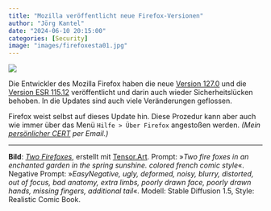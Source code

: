 ```yaml
---
title: "Mozilla veröffentlicht neue Firefox-Versionen"
author: "Jörg Kantel"
date: "2024-06-10 20:15:00"
categories: [Security]
image: "images/firefoxesta01.jpg"
---
```


[![](images/firefoxesta01-b.jpg)](https://www.flickr.com/photos/schockwellenreiter/53782554036/)

Die Entwickler des Mozilla Firefox  haben die neue [Version 127.0](https://www.mozilla.org/en-US/firefox/127.0/releasenotes/) und die [Version ESR 115.12](https://www.mozilla.org/en-US/firefox/115.12.0/releasenotes/) veröffentlicht und darin auch wieder Sicherheitslücken behoben. In die Updates sind auch viele Veränderungen geflossen.

Firefox weist selbst auf dieses Update hin. Diese Prozedur kann aber auch wie immer über das Menü `Hilfe > Über Firefox` angestoßen werden. *(Mein [persönlicher CERT](http://www.gwdg.de/~mreiman1/) per Email.)*

---

**Bild**: *[Two Firefoxes](https://www.flickr.com/photos/schockwellenreiter/53782554036/)*, erstellt mit [Tensor.Art](http://cognitiones.kantel-chaos-team.de/technikgeschichte/rechnerundnetze/tensorart.html). Prompt: »*Two fire foxes in an enchanted garden in the spring sunshine. colored french comic style*«. Negative Prompt: »*EasyNegative, ugly, deformed, noisy, blurry, distorted, out of focus, bad anatomy, extra limbs, poorly drawn face, poorly drawn hands, missing fingers, additional tail*«. Modell: Stable Diffusion 1.5, Style: Realistic Comic Book.